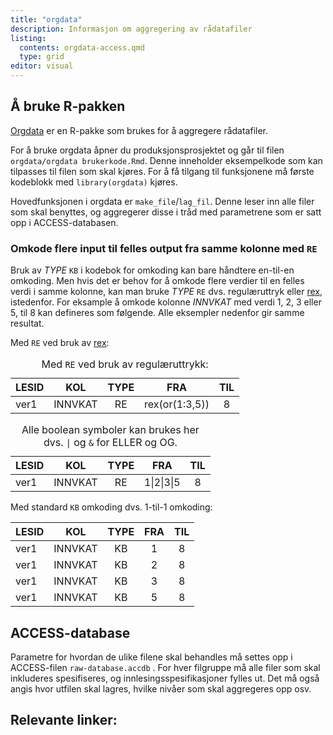 ```yaml
---
title: "orgdata"
description: Informasjon om aggregering av rådatafiler
listing:
  contents: orgdata-access.qmd
  type: grid
editor: visual
---
```


## Å bruke R-pakken

[Orgdata](https://github.com/helseprofil/orgdata) er en R-pakke som brukes for å aggregere rådatafiler.

For å bruke orgdata åpner du produksjonsprosjektet og går til filen `orgdata/orgdata brukerkode.Rmd`. Denne inneholder eksempelkode som kan tilpasses til filen som skal kjøres. For å få tilgang til funksjonene må første kodeblokk med `library(orgdata)` kjøres.

Hovedfunksjonen i orgdata er `make_file`/`lag_fil`. Denne leser inn alle filer som skal benyttes, og aggregerer disse i tråd med parametrene som er satt opp i ACCESS-databasen.

### **Omkode flere input til felles output fra samme kolonne med `RE`**

Bruk av *TYPE* `KB` i kodebok for omkoding kan bare håndtere en-til-en omkoding. Men hvis det er behov for å omkode flere verdier til en felles verdi i samme kolonne, kan man bruke *TYPE* `RE` dvs. regulæruttryk eller [rex](https://rex.r-lib.org/ "rex"), istedenfor. For eksample å omkode kolonne *INNVKAT* med verdi 1, 2, 3 eller 5, til 8 kan defineres som følgende. Alle eksempler nedenfor gir samme resultat.

Med `RE` ved bruk av [rex](https://rex.r-lib.org/ "rex"):

| LESID | KOL     | TYPE | FRA            | TIL |
|-------|---------|:----:|----------------|:---:|
| ver1  | INNVKAT |  RE  | rex(or(1:3,5)) |  8  |

: Med `RE` ved bruk av regulæruttrykk:

| LESID | KOL     | TYPE | FRA        | TIL |
|-------|---------|:----:|------------|:---:|
| ver1  | INNVKAT |  RE  | 1\|2\|3\|5 |  8  |

: Alle boolean symboler kan brukes her dvs. `|` og `&` for ELLER og OG.

Med standard `KB` omkoding dvs. 1-til-1 omkoding:

| LESID | KOL     | TYPE | FRA | TIL |
|-------|---------|:----:|:---:|:---:|
| ver1  | INNVKAT |  KB  |  1  |  8  |
| ver1  | INNVKAT |  KB  |  2  |  8  |
| ver1  | INNVKAT |  KB  |  3  |  8  |
| ver1  | INNVKAT |  KB  |  5  |  8  |

## ACCESS-database

Parametre for hvordan de ulike filene skal behandles må settes opp i ACCESS-filen `raw-database.accdb` . For hver filgruppe må alle filer som skal inkluderes spesifiseres, og innlesingsspesifikasjoner fylles ut. Det må også angis hvor utfilen skal lagres, hvilke nivåer som skal aggregeres opp osv.

## Relevante linker:

